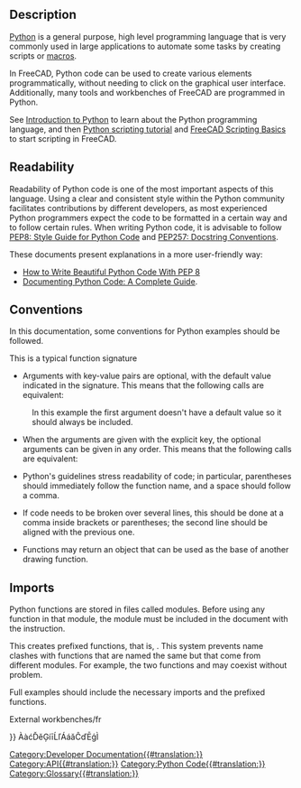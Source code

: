 <languages/>
{{TOCright}}
<translate>

== Description == <!--T:26-->

<!--T:27-->
[https://www.python.org Python] is a general purpose, high level programming language that is very commonly used in large applications to automate some tasks by creating scripts or [[macros|macros]].

<!--T:28-->
In FreeCAD, Python code can be used to create various elements programmatically, without needing to click on the graphical user interface. Additionally, many tools and workbenches of FreeCAD are programmed in Python.

<!--T:29-->
See [[Introduction to Python|Introduction to Python]] to learn about the Python programming language, and then [[Python scripting tutorial|Python scripting tutorial]] and [[FreeCAD Scripting Basics|FreeCAD Scripting Basics]] to start scripting in FreeCAD.

== Readability == <!--T:44-->

<!--T:30-->
Readability of Python code is one of the most important aspects of this language. Using a clear and consistent style within the Python community facilitates contributions by different developers, as most experienced Python programmers expect the code to be formatted in a certain way and to follow certain rules. When writing Python code, it is advisable to follow [https://www.python.org/dev/peps/pep-0008/ PEP8: Style Guide for Python Code] and [https://www.python.org/dev/peps/pep-0257/ PEP257: Docstring Conventions].

<!--T:45-->
These documents present explanations in a more user-friendly way:
* [https://realpython.com/python-pep8/ How to Write Beautiful Python Code With PEP 8]
* [https://realpython.com/documenting-python-code/ Documenting Python Code: A Complete Guide].

<!--T:31-->
== Conventions ==
In this documentation, some conventions for Python examples should be followed.

<!--T:32-->
This is a typical function signature
</translate>

{{Code|code=
Wire = make_wire(pointslist, closed=False, placement=None, face=None, support=None)
}}
<translate>

<!--T:33-->
* Arguments with key-value pairs are optional, with the default value indicated in the signature. This means that the following calls are equivalent:
</translate>

{{Code|code=
Wire = make_wire(pointslist, False, None, None, None)
Wire = make_wire(pointslist, False, None, None)
Wire = make_wire(pointslist, False, None)
Wire = make_wire(pointslist, False)
Wire = make_wire(pointslist)
}}

<translate>
<!--T:34-->
: In this example the first argument doesn't have a default value so it should always be included.

<!--T:35-->
* When the arguments are given with the explicit key, the optional arguments can be given in any order. This means that the following calls are equivalent:
</translate>
{{Code|code=
Wire = make_wire(pointslist, closed=False, placement=None, face=None)
Wire = make_wire(pointslist, closed=False, face=None, placement=None)
Wire = make_wire(pointslist, placement=None, closed=False, face=None)
Wire = make_wire(pointslist, support=None, closed=False, placement=None, face=None)
}}
<translate>

<!--T:36-->
* Python's guidelines stress readability of code; in particular, parentheses should immediately follow the function name, and a space should follow a comma.
</translate>

{{Code|code=
p1 = Vector(0, 0, 0)
p2 = Vector(1, 1, 0)
p3 = Vector(2, 0, 0)
Wire = make_wire([p1, p2, p3], closed=True)
}}
<translate>

<!--T:37-->
* If code needs to be broken over several lines, this should be done at a comma inside brackets or parentheses; the second line should be aligned with the previous one.
</translate>

{{Code|code=
a_list = [1, 2, 3,
          2, 4, 5]

Wire = make_wire(pointslist,
                False, None,
                None, None)
}}
<translate>

<!--T:38-->
* Functions may return an object that can be used as the base of another drawing function.
</translate>
{{Code|code=
Wire = make_wire(pointslist, closed=True, face=True)
Window = make_window(Wire, name="Big window")
}}
<translate>

== Imports == <!--T:39-->

<!--T:40-->
Python functions are stored in files called modules. Before using any function in that module, the module must be included in the document with the {{incode|import}} instruction.

<!--T:41-->
This creates prefixed functions, that is, {{incode|module.function()}}. This system prevents name clashes with functions that are named the same but that come from different modules.
For example, the two functions {{incode|Arch.make_window()}} and {{incode|myModule.make_window()}} may coexist without problem.

<!--T:42-->
Full examples should include the necessary imports and the prefixed functions.

</translate>
{{Code|code=
import FreeCAD as App
import Draft

p1 = App.Vector(0, 0, 0)
p2 = App.Vector(1, 1, 0)
p3 = App.Vector(2, 0, 0)
Wire = Draft.make_wire([p1, p2, p3], closed=True)
}}External workbenches/fr{{Code|code=
import FreeCAD as App
import Draft
import Arch

p1 = App.Vector(0, 0, 0)
p2 = App.Vector(1, 0, 0)
p3 = App.Vector(1, 1, 0)
p4 = App.Vector(0, 2, 0)
pointslist = [p1, p2, p3, p4]

Wire = Draft.make_wire(pointslist, closed=True, face=True)
Structure = Arch.make_structure(Wire, name="Big pillar")
}}
<translate>

</translate>
{{Powerdocnavi{{#translation:}}}}
ÀàćĎěĢíīĹľÁáǎĈďĒģÌ
[[Category:Developer Documentation{{#translation:}}]]
[[Category:API{{#translation:}}]]
[[Category:Python Code{{#translation:}}]]
[[Category:Glossary{{#translation:}}]]